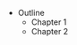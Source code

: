 <!-- USING AN UNNUMBERED MARKDOWN LIST THE OUTLINE GOES HERE -->

- Outline
    - Chapter 1
    - Chapter 2